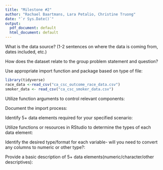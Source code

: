 ```yaml
---
title: "Milestone #2"
author: "Rachael Baartmans, Lara Petalio, Christine Truong"
date: "`r Sys.Date()`"
output:
  pdf_document: default
  html_document: default
---
```


What is the data source? (1-2 sentences on where the data is coming from, dates included, etc.)


How does the dataset relate to the group problem statement and question?


Use appropriate import function and package based on type of file: 
```r
library(tidyverse)
race_data <-read_csv("ca_csc_outcome_race_data.csv")
smoker_data <- read_csv("ca_csc_smoker_data.csv")
```


Utilize function arguments to control relevant components:


Document the import process: 


Identify 5+ data elements required for your specified scenario: 


Utilize functions or resources in RStudio to determine the types of each data element: 


Identify the desired type/format for each variable- will you need to convert any columns to numeric or other type?: 


Provide a basic description of 5+ data elements(numeric/character/other descriptives): 
